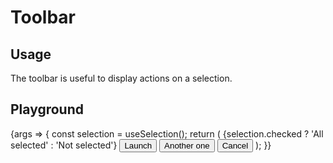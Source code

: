 
<Meta title="Components/Toolbar" component={Toolbar} />

# Toolbar

## Usage

The toolbar is useful to display actions on a selection.

## Playground

<Canvas>
  <Story name="Standard">
    {args => {
      const selection = useSelection();
      return (
        <Toolbar {...args}>
          <Toolbar.SelectionContainer>
            <Checkbox {...selection} />
          </Toolbar.SelectionContainer>
          <Toolbar.LabelContainer>{selection.checked ? 'All selected' : 'Not selected'}</Toolbar.LabelContainer>
          <Toolbar.ActionsContainer>
            <Button level="secondary">Launch</Button>
            <Button level="tertiary">Another one</Button>
            <Button level="danger">Cancel</Button>
          </Toolbar.ActionsContainer>
        </Toolbar>
      );
    }}
  </Story>
</Canvas>

<ArgsTable story="Standard" />
